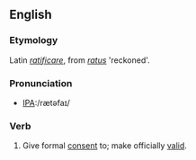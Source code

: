 ==English==

===Etymology===
Latin ''[[ratificare]]'', from ''[[ratus]]'' 'reckoned'.

===Pronunciation===
*[[w:International Phonetic Alphabet|IPA]]:/rætəfaɪ/

===Verb===
{{en-infl-reg-consonant-y|ratif|y|}}
# Give formal [[consent]] to; make officially [[valid]].
